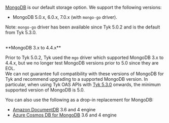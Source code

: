 ---
---

[MongoDB](https://www.mongodb.com) is our default storage option. We support the following versions:

- MongoDB 5.0.x, 6.0.x, 7.0.x (with `mongo-go` driver). 

Note: `mongo-go` driver has been available since Tyk 5.0.2 and is the default from Tyk 5.3.0.
<br />
<br />

<Note>
**MongoDB 3.x to 4.4.x**

Prior to Tyk 5.0.2, Tyk used the `mgo` driver which supported MongoDB 3.x to 4.4.x, but we no longer test MongoDB versions prior to 5.0 since they are EOL.
<br />
We can not guarantee full compatibility with these versions of MongoDB for Tyk and recommend upgrading to a supported MongoDB version. In particular, when using Tyk OAS APIs with [Tyk 5.3.0](/docs3/developer-support/release-notes/dashboard#TykOAS-v5.3.0) onwards, the minimum supported version of MongoDB is 5.0.
</Note>


You can also use the following as a drop-in replacement for MongoDB:

- [Amazon DocumentDB](https://aws.amazon.com/documentdb/) 3.6 and 4 engine
- [Azure Cosmos DB for MongoDB](https://learn.microsoft.com/en-us/azure/cosmos-db/mongodb/introduction) 3.6 and 4 engine
